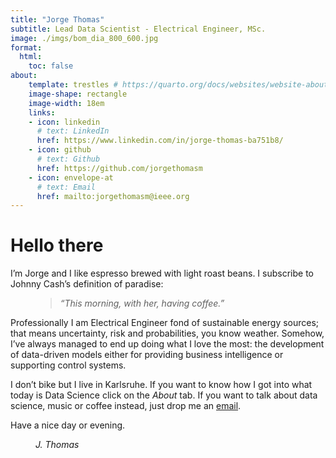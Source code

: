 ```yaml
---
title: "Jorge Thomas"
subtitle: Lead Data Scientist - Electrical Engineer, MSc.
image: ./imgs/bom_dia_800_600.jpg
format:
  html:
    toc: false
about: 
    template: trestles # https://quarto.org/docs/websites/website-about.html
    image-shape: rectangle
    image-width: 18em
    links:
    - icon: linkedin
      # text: LinkedIn
      href: https://www.linkedin.com/in/jorge-thomas-ba751b8/
    - icon: github
      # text: Github
      href: https://github.com/jorgethomasm
    - icon: envelope-at
      # text: Email
      href: mailto:jorgethomasm@ieee.org 
---
```


# Hello there

I'm Jorge and I like espresso brewed with light roast beans. I subscribe to Johnny Cash's definition of paradise:

<figure class="text-end">
  <blockquote class="blockquote">
    <p class="mb-0">*"This morning, with her, having coffee."*</p>  
  </blockquote> 
</figure>

Professionally I am Electrical Engineer fond of sustainable energy sources; that means uncertainty, risk and  probabilities, you know weather. Somehow, I've always managed to end up doing what I love the most: the development of data-driven models either for providing business intelligence or supporting control systems.

I don't bike but I live in Karlsruhe. If you want to know how I got into what today is Data Science click on the *About* tab. If you want to talk about data science, music or coffee instead, just drop me an [email](mailto:jorgethomasm@ieee.org).

Have a nice day or evening.

<figure class="text-end">
  <figcaption class="blockquote-footer">
    <cite title="Source Title">*J. Thomas*</cite>
  </figcaption>
</figure>